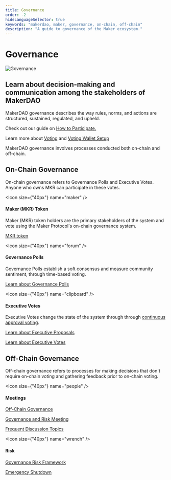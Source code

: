 ```yaml
---
title: Governance
order: -2
hideLanguageSelector: true
keywords: "makerdao, maker, governance, on-chain, off-chain"
description: "A guide to governance of the Maker ecosystem."
---
```


# Governance

<InfoBlock>

![Governance](/images/illustrations/Robot-3.png)

<Box>

## Learn about decision-making and communication among the stakeholders of MakerDAO

</Box>

</InfoBlock>

MakerDAO governance describes the way rules, norms, and actions are structured, sustained, regulated, and upheld.

<CTA>

Check out our guide on [How to Participate.](/learn/governance/participate/)

Learn more about [Voting](/learn/governance/how-voting-works/) and [Voting Wallet Setup](/learn/governance/voting-setup/)

</CTA>

MakerDAO governance involves processes conducted both on-chain and off-chain.


## On-Chain Governance

On-chain governance refers to Governance Polls and Executive Votes. Anyone who owns MKR can participate in these votes.

<Chocolate>

<Box>

<Icon size={"40px"} name="maker" />

#### Maker (MKR) Token


Maker (MKR) token holders are the primary stakeholders of the system and vote using the Maker Protocol's on-chain governance system. 

[MKR token](https://community-development.makerdao.com/makerdao-mcd-faqs/faqs/mkr-token)


</Box>

<Box>

<Icon size={"40px"} name="forum" />

#### Governance Polls

Governance Polls establish a soft consensus and measure community sentiment, through time-based voting.

[Learn about Governance Polls](/learn/governance/how-voting-works#governance-polls-and-executive-votes)


</Box>

<Box>

<Icon size={"40px"} name="clipboard" />

#### Executive Votes

Executive Votes change the state of the system through through [continuous approval voting](/learn/governance/how-voting-works#continuous-approval-voting).

[Learn about Executive Proposals](/learn/governance/how-voting-works/#governance-polls-and-executive-votes)

[Learn about Executive Votes](/learn/governance/how-voting-works#governance-polls-and-executive-vote)

</Box>

</Chocolate>

## Off-Chain Governance

Off-chain governance refers to processes for making decisions that don't require on-chain voting and gathering feedback prior to on-chain voting.

<Chocolate>

<Box>

<Icon size={"40px"} name="people" />

#### Meetings

[Off-Chain Governance](/learn/governance/off-chain-gov/)

[Governance and Risk Meeting](/learn/governance/gov-risk-framework/)

[Frequent Discussion Topics](/learn/governance/discussion/)

</Box>

<Box>

<Icon size={"40px"} name="wrench" />

#### Risk

[Governance Risk Framework](/learn/governance/gov-risk-framework/)

[Emergency Shutdown](/learn/governance/emergency-shutdown/)

</Box>

</Chocolate>

